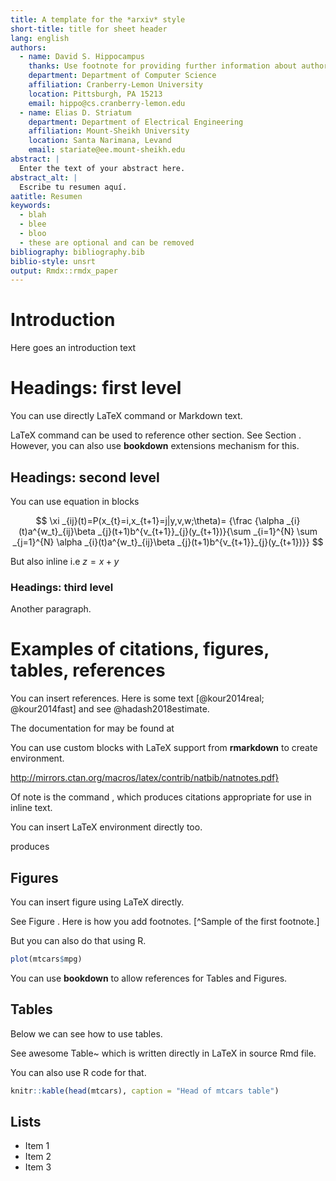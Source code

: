 ```yaml
---
title: A template for the *arxiv* style
short-title: title for sheet header
lang: english
authors:
  - name: David S. Hippocampus
    thanks: Use footnote for providing further information about author (webpage, alternative address)---*not* for acknowledging funding agencies. Optional.
    department: Department of Computer Science
    affiliation: Cranberry-Lemon University
    location: Pittsburgh, PA 15213
    email: hippo@cs.cranberry-lemon.edu
  - name: Elias D. Striatum
    department: Department of Electrical Engineering
    affiliation: Mount-Sheikh University
    location: Santa Narimana, Levand
    email: stariate@ee.mount-sheikh.edu
abstract: |
  Enter the text of your abstract here.
abstract_alt: |
  Escribe tu resumen aquí.
aatitle: Resumen
keywords:
  - blah
  - blee
  - bloo
  - these are optional and can be removed
bibliography: bibliography.bib
biblio-style: unsrt
output: Rmdx::rmdx_paper
---
```


# Introduction

Here goes an introduction text

# Headings: first level
\label{sec:headings}

You can use directly LaTeX command or Markdown text. 

LaTeX command can be used to reference other section. See Section \ref{sec:headings}.
However, you can also use **bookdown** extensions mechanism for this.

## Headings: second level

You can use equation in blocks

$$
\xi _{ij}(t)=P(x_{t}=i,x_{t+1}=j|y,v,w;\theta)= {\frac {\alpha _{i}(t)a^{w_t}_{ij}\beta _{j}(t+1)b^{v_{t+1}}_{j}(y_{t+1})}{\sum _{i=1}^{N} \sum _{j=1}^{N} \alpha _{i}(t)a^{w_t}_{ij}\beta _{j}(t+1)b^{v_{t+1}}_{j}(y_{t+1})}}
$$

But also inline i.e $z=x+y$

### Headings: third level

Another paragraph. 


# Examples of citations, figures, tables, references
\label{sec:others}

You can insert references. Here is some text [@kour2014real; @kour2014fast] and see @hadash2018estimate.

The documentation for \verb+natbib+ may be found at

You can use custom blocks with LaTeX support from **rmarkdown** to create environment.

::: {.center latex=true}
  <http://mirrors.ctan.org/macros/latex/contrib/natbib/natnotes.pdf}>
:::

Of note is the command \verb+\citet+, which produces citations
appropriate for use in inline text.  

You can insert LaTeX environment directly too.

\begin{verbatim}
   \citet{hasselmo} investigated\dots
\end{verbatim}

produces

\begin{quote}
  Hasselmo, et al.\ (1995) investigated\dots
\end{quote}

\begin{center}
  \url{https://www.ctan.org/pkg/booktabs}
\end{center}


## Figures

You can insert figure using LaTeX directly. 

See Figure \ref{fig:fig1}. Here is how you add footnotes. [^Sample of the first footnote.]

\begin{figure}
  \centering
  \fbox{\rule[-.5cm]{4cm}{4cm} \rule[-.5cm]{4cm}{0cm}}
  \caption{Sample figure caption.}
  \label{fig:fig1}
\end{figure}

But you can also do that using R.

```r
plot(mtcars$mpg)
```

You can use **bookdown** to allow references for Tables and Figures.


## Tables

Below we can see how to use tables. 

See awesome Table~\ref{tab:table} which is written directly in LaTeX in source Rmd file.

\begin{table}
 \caption{Sample table title}
  \centering
  \begin{tabular}{lll}
    \toprule
    \multicolumn{2}{c}{Part}                   \\
    \cmidrule(r){1-2}
    Name     & Description     & Size ($\mu$m) \\
    \midrule
    Dendrite & Input terminal  & $\sim$100     \\
    Axon     & Output terminal & $\sim$10      \\
    Soma     & Cell body       & up to $10^6$  \\
    \bottomrule
  \end{tabular}
  \label{tab:table}
\end{table}

You can also use R code for that.

```r
knitr::kable(head(mtcars), caption = "Head of mtcars table")
```


## Lists

- Item 1
- Item 2 
- Item 3
